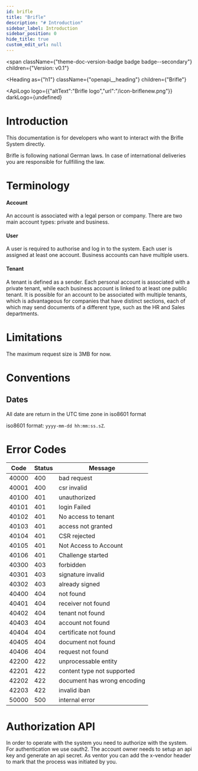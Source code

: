 ```yaml
---
id: brifle
title: "Brifle"
description: "# Introduction"
sidebar_label: Introduction
sidebar_position: 0
hide_title: true
custom_edit_url: null
---
```



<span
  className={"theme-doc-version-badge badge badge--secondary"}
  children={"Version: v0.1"}
>
</span>

<Heading
  as={"h1"}
  className={"openapi__heading"}
  children={"Brifle"}
>
</Heading>

<ApiLogo
  logo={{"altText":"Brifle logo","url":"/icon-briflenew.png"}}
  darkLogo={undefined}
>
  
</ApiLogo>

# Introduction

This documentation is for developers who want to interact with the Brifle System directly.

Brifle is following national German laws. In case of international deliveries you are responsible for fullfilling the law.

# Terminology

#### Account

An account is associated with a legal person or company. There are two main account types: private and business.

#### User

A user is required to authorise and log in to the system. Each user is assigned at least one account. Business accounts can have multiple users.

#### Tenant

A tenant is defined as a sender. Each personal account is associated with a private tenant, while each business account is linked to at least one public tenant. It is possible for an account to be associated with multiple tenants, which is advantageous for companies that have distinct sections, each of which may send documents of a different type, such as the HR and Sales departments.

# Limitations

The maximum request size is 3MB for now.

# Conventions

## Dates

All date are return in the UTC time zone in iso8601 format

iso8601 format: `yyyy-mm-dd hh:mm:ss.sZ`.


# Error Codes

| Code   | Status | Message                 |
| ------ | ------ | ----------------------- |
| 40000  | 400    | bad request             |
| 40001  | 400    | csr invalid             |
| 40100  | 401    | unauthorized            |
| 40101  | 401    | login Failed            |
| 40102  | 401    | No access to tenant     |
| 40103  | 401    | access not granted      |
| 40104  | 401    | CSR rejected            |
| 40105  | 401    | Not Access to Account   |
| 40106  | 401    | Challenge started       |
| 40300  | 403    | forbidden               |
| 40301  | 403    | signature invalid       |
| 40302  | 403    | already signed          |
| 40400  | 404    | not found               |
| 40401  | 404    | receiver not found      |
| 40402  | 404    | tenant not found        |
| 40403  | 404    | account not found       |
| 40404  | 404    | certificate not found   |
| 40405  | 404    | document not found      |
| 40406  | 404    | request not found       |
| 42200  | 422    | unprocessable entity    |
| 42201  | 422    | content type not supported |
| 42202  | 422    | document has wrong encoding |
| 42203  | 422    | invalid iban            |
| 50000  | 500    | internal error          |



    

# Authorization API

In order to operate with the system you need to authorize with the system. For authentication we use oauth2. The account owner needs to setup an api key and generate an api secret. As ventor you can add the x-vendor header to mark that the process was initiated by you.






      
